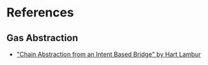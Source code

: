 # References

## Gas Abstraction

- ["Chain Abstraction from an Intent Based Bridge" by Hart Lambur](https://youtu.be/MaoZmrsH0iA?si=6pk2StwB8AcGi6-a&t=369)
